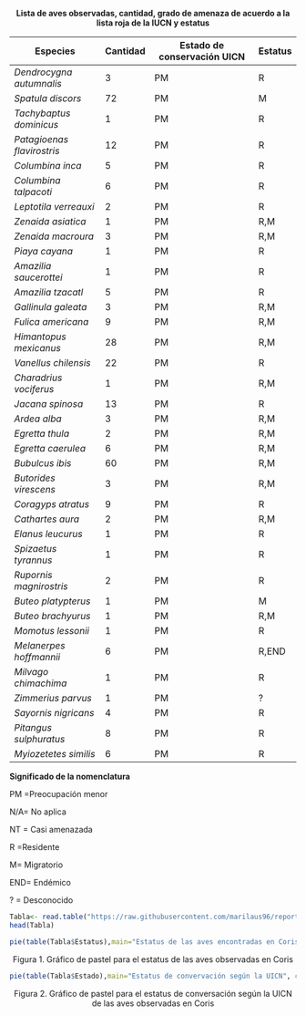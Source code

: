 
<p align="center">
**Lista de aves observadas, cantidad, grado de amenaza de acuerdo a  la lista roja de la IUCN y estatus**
</p>




<p align="center">
Especies|Cantidad|Estado de conservación UICN|Estatus|
--------| -------|---------------------------|--------
 *Dendrocygna autumnalis*|3|PM|R
 *Spatula discors*|72|PM|M
 *Tachybaptus dominicus*|1|PM|R
 *Patagioenas flavirostris*|12|PM|R
 *Columbina inca*|5|PM|R
 *Columbina talpacoti*|6|PM|R
 *Leptotila verreauxi*|2|PM|R
 *Zenaida asiatica*|1|PM|R,M
 *Zenaida macroura*|3|PM|R,M
 *Piaya cayana*|1|PM|R
 *Amazilia saucerottei*|1|PM|R
 *Amazilia tzacatl*|5|PM|R
 *Gallinula galeata*|3|PM|R,M
 *Fulica americana*|9|PM|R,M
 *Himantopus mexicanus*|28|PM|R,M
 *Vanellus chilensis*|22|PM|R
 *Charadrius vociferus*|1|PM|R,M
 *Jacana spinosa*|13|PM|R
 *Ardea alba*|3|PM|R,M
 *Egretta thula*|2|PM|R,M
 *Egretta caerulea*|6|PM|R,M
 *Bubulcus ibis*|60|PM|R,M
 *Butorides virescens*|3|PM|R,M
 *Coragyps atratus*|9|PM|R
 *Cathartes aura*|2|PM|R,M
 *Elanus leucurus*|1|PM|R
 *Spizaetus tyrannus*|1|PM|R
 *Rupornis magnirostris*|2|PM|R
 *Buteo platypterus*|1|PM|M
 *Buteo brachyurus*|1|PM|R,M
 *Momotus lessonii*|1|PM|R
 *Melanerpes hoffmannii*|6|PM|R,END
 *Milvago chimachima*|1|PM|R
 *Zimmerius parvus*|1|PM|?
 *Sayornis nigricans*|4|PM|R
 *Pitangus sulphuratus*|8|PM|R
 *Myiozetetes similis*|6|PM|R
</p>




**Significado de la nomenclatura**

<p align="justify">
PM	=Preocupación menor
</p>
<p align="justify">
N/A=	No aplica
</p>
<p align="justify">
NT = Casi amenazada
</p>
<p align="justify">
R =Residente
</p>
<p align="justify">
M= Migratorio
</p>
<p align="justify">
END=	Endémico
</p>
<p align="justify">
?	= Desconocido
</p>


```{r}
Tabla<- read.table("https://raw.githubusercontent.com/marilaus96/reportee/master/reportee.csv",sep = ";",dec =".", header=TRUE) 
head(Tabla)
```
<p align="center">
```{r}
pie(table(Tabla$Estatus),main="Estatus de las aves encontradas en Coris", col=rainbow(10))
```
</p>
<p align="center">
Figura 1. Gráfico de pastel para el estatus de las aves observadas en Coris
</p>

<p align="center">
```{r}
pie(table(Tabla$Estado),main="Estatus de convervación según la UICN", col=rainbow(10))
```
</p>

<p align="center">
Figura 2. Gráfico de pastel para el estatus de conversación según la UICN de las aves observadas en Coris
</p>
